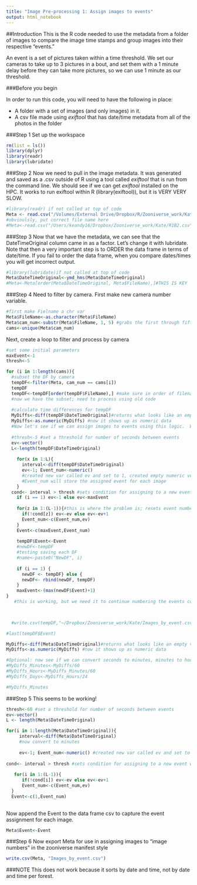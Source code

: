```yaml
---
title: "Image Pre-processing 1: Assign images to events"
output: html_notebook
---
```

##Introduction
This is the R code needed to use the metadata from a folder of images to compare the image time stamps and group images into their respective "events."

An event is a set of pictures taken within a time threshold.  We set our cameras to take up to 3 pictures in a bout, and set them with a 1 minute delay before they can take more pictures, so we can use 1 minute as our threshold.

###Before you begin

In order to run this code, you will need to have the following in place:

* A folder with a set of images (and only images) in it.
* A csv file made using *exiftool* that has date/time metadata from all of the photos in the folder


###Step 1
Set up the workspace
```r
rm(list = ls())
library(dplyr)
library(readr)
library(lubridate)
```
###Step 2
Now we need to pull in the image metadata.  It was generated and saved as a .csv outside of R using a tool called *exiftool* that is run from the command line.  We should see if we can get *exiftool* installed on the HPC. It works to run exiftool within R (library(exiftool)), but it is VERY VERY SLOW. 

```r
#library(readr) if not called at top of code
Meta <- read.csv("/Volumes/External Drive/Dropbox/R/Zooniverse_work/Kate/R1B2.csv") 
#obvioulsly, put correct file name here
#Meta<-read.csv("/Users/keandy16/Dropbox/Zooniverse_work/Kate/R1B2.csv")
```

###Step 3
Now that we have the metadata, we can see that the DateTimeOriginal column came in as a factor.  Let's change it with lubridate.  Note that then a very important step is to ORDER the data frame in terms of date/time.  If you fail to order the data frame, when you compare dates/times you will get incorrect output.

```r
#library(lubridate)if not called at top of code 
Meta$DateTimeOriginal<-ymd_hms(Meta$DateTimeOriginal)
#Meta<-Meta[order(Meta$DateTimeOriginal, Meta$FileName),]#THIS IS KEY
```
###Step 4
Need to filter by camera.  First make new camera number variable.

```r
#first make Fielname a chr var
Meta$FileName<-as.character(Meta$FileName)
Meta$cam_num<-substr(Meta$FileName, 1, 5) #grabs the first through fifth characters from the file name
cams<-unique(Meta$cam_num)
```

Next, create a loop to filter and process by camera

```r
#set some initial parameters
maxEvent<-1
thresh<-5

for (i in 1:length(cams)){
  #subset the DF by camera
  tempDF<-filter(Meta, cam_num == cams[i])
  tempDF
  tempDF<-tempDF[order(tempDF$FileName),] #make sure in order of filename and not time
  #now we have the subset; need to process using old code
  
  #calculate time differences for tempDF
  MyDiffs<-diff(tempDF$DateTimeOriginal)#returns what looks like an empty variable in the environment window
  MyDiffs<-as.numeric(MyDiffs) #now it shows up as numeric data
  #Now let's see if we can assign images to events using this logic.  We will need to set the time threshold    to something very short since dates/times are messed up (camera reset). Try 5 seconds.
  
  #thresh<-5 #set a threshold for number of seconds between events
  ev<-vector()
  L<-length(tempDF$DateTimeOriginal)
  
    for(x in 1:L){
      interval<-diff(tempDF$DateTimeOriginal)
      ev<-1; Event_num<-numeric() 
      #created new var called ev and set to 1, created empty numeric vector called Event_num. 
      #Event_num will store the assigned event for each image
    }       
  cond<- interval > thresh #sets condition for assigning to a new event where minutes corresponds to thresh
    if (i == 1) ev<-1 else ev<-maxEvent    
    
    for(z in 1:(L-1)){#this is where the problem is; resets event numbers
      if(!cond[z]) ev<-ev else ev<-ev+1
      Event_num<-c(Event_num,ev) 
    }
    Event<-c(maxEvent,Event_num)
           
    tempDF$Event<-Event
    #newDF<-tempDF
    #testing saving each DF
    #name<-paste0("NewDF", i)
    
    if (i == 1) {
      newDF <- tempDF} else {
      newDF<- rbind(newDF, tempDF)
    }
    maxEvent<-(max(newDF$Event)+1)
}
   #this is working, but we need it to continue numbering the events consecutively between cameras
     


  #write.csv(tempDF,"~/Dropbox/Zooniverse_work/Kate/Images_by_event.csv")

#last(tempDF$Event)

```










```r
MyDiffs<-diff(Meta$DateTimeOriginal)#returns what looks like an empty variable in the environment window
MyDiffs<-as.numeric(MyDiffs) #now it shows up as numeric data

#Optional: now see if we can convert seconds to minutes, minutes to hours, hours to days
#MyDiffs_Minutes<-MyDiffs/60
#MyDiffs_Hours<-MyDiffs_Minutes/60
#MyDiffs_Days<-MyDiffs_Hours/24

#MyDiffs_Minutes
```
###Step 5 
This seems to be working!  

```r
thresh<-60 #set a threshold for number of seconds between events
ev<-vector()
L <- length(Meta$DateTimeOriginal)

for(i in 1:length(Meta$DateTimeOriginal)){
     interval<-diff(Meta$DateTimeOriginal)
     #now convert to minutes
     
     ev<-1; Event_num<-numeric() #created new var called ev and set to 1, created empty numeric vector called Event_num. Event_num will store the assigned event for each image
   
cond<- interval > thresh #sets condition for assigning to a new event where minutes corresponds to thresh
   
   for(i in 1:(L-1)){
      if(!cond[i]) ev<-ev else ev<-ev+1
      Event_num<-c(Event_num,ev)
  }
  Event<-c(1,Event_num)
  

```
Now append the Event to the data frame csv to capture the event assignment for each image.
```R
Meta$Event<-Event
```
###Step 6
Now export Meta for use in assigning images to "image numbers" in the zooniverse manifest style
```r
write.csv(Meta, "Images_by_event.csv")
```

###NOTE
This does not work because it sorts by date and time, not by date and time per forest.

  
